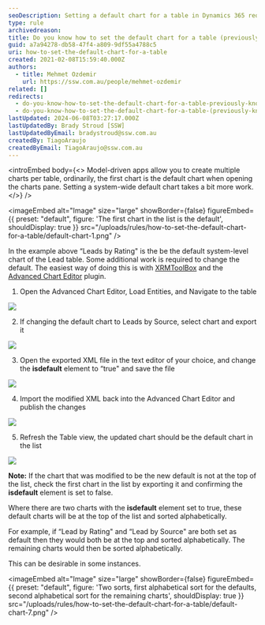 ```yaml
---
seoDescription: Setting a default chart for a table in Dynamics 365 requires some additional work beyond creating multiple charts. Learn how to set a system-wide default chart using XRMToolBox and Advanced Chart Editor plugins.
type: rule
archivedreason:
title: Do you know how to set the default chart for a table (previously known as an entity)?
guid: a7a94278-db58-47f4-a809-9df55a4788c5
uri: how-to-set-the-default-chart-for-a-table
created: 2021-02-08T15:59:40.000Z
authors:
  - title: Mehmet Ozdemir
    url: https://ssw.com.au/people/mehmet-ozdemir
related: []
redirects:
  - do-you-know-how-to-set-the-default-chart-for-a-table-previously-known-as-an-entity
  - do-you-know-how-to-set-the-default-chart-for-a-table-(previously-known-as-an-entity)
lastUpdated: 2024-06-08T03:27:17.000Z
lastUpdatedBy: Brady Stroud [SSW]
lastUpdatedByEmail: bradystroud@ssw.com.au
createdBy: TiagoAraujo
createdByEmail: TiagoAraujo@ssw.com.au
---
```


<introEmbed
  body={<>
Model-driven apps allow you to create multiple charts per table, ordinarily, the first chart is the default chart when opening the charts pane. Setting a system-wide default chart takes a bit more work.
  </>}
/>

<imageEmbed
  alt="Image"
  size="large"
  showBorder={false}
  figureEmbed={{
    preset: "default",
    figure: 'The first chart in the list is the default',
    shouldDisplay: true
  }}
  src="/uploads/rules/how-to-set-the-default-chart-for-a-table/default-chart-1.png"
/>

In the example above “Leads by Rating" is the be the default system-level chart of the Lead table. Some additional work is required to change the default. The easiest way of doing this is with [XRMToolBox](https://www.xrmtoolbox.com/) and the [Advanced Chart Editor](https://crmchartguy.com/2017/06/10/edit-charts-in-the-xrmtoolbox-for-dynamics-365/) plugin.

1. Open the Advanced Chart Editor, Load Entities, and Navigate to the table

![](/uploads/rules/how-to-set-the-default-chart-for-a-table/default-chart-2.png)

2. If changing the default chart to Leads by Source, select chart and export it

![](/uploads/rules/how-to-set-the-default-chart-for-a-table/default-chart-3.png)

3. Open the exported XML file in the text editor of your choice, and change the **isdefault** element to “true" and save the file

![](/uploads/rules/how-to-set-the-default-chart-for-a-table/default-chart-4.png)

4. Import the modified XML back into the Advanced Chart Editor and publish the changes

![](/uploads/rules/how-to-set-the-default-chart-for-a-table/default-chart-5.png)

5. Refresh the Table view, the updated chart should be the default chart in the list

![](/uploads/rules/how-to-set-the-default-chart-for-a-table/default-chart-6.png)

**Note:** If the chart that was modified to be the new default is not at the top of the list, check the first chart in the list by exporting it and confirming the **isdefault** element is set to false.

Where there are two charts with the **isdefault** element set to true, these default charts will be at the top of the list and sorted alphabetically.

For example, if “Lead by Rating" and “Lead by Source" are both set as default then they would both be at the top and sorted alphabetically. The remaining charts would then be sorted alphabetically.

This can be desirable in some instances.


<imageEmbed
  alt="Image"
  size="large"
  showBorder={false}
  figureEmbed={{
    preset: "default",
    figure: 'Two sorts, first alphabetical sort for the defaults, second alphabetical sort for the remaining charts',
    shouldDisplay: true
  }}
  src="/uploads/rules/how-to-set-the-default-chart-for-a-table/default-chart-7.png"
/>
